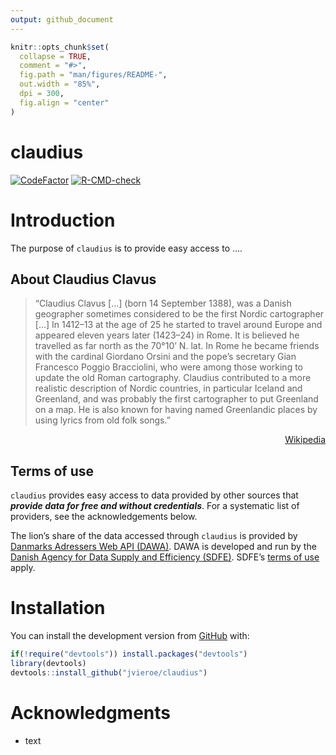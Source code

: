 ```yaml
---
output: github_document
---
```


<!-- README.md is generated from README.Rmd. Please edit that file -->

```r
knitr::opts_chunk$set(
  collapse = TRUE,
  comment = "#>",
  fig.path = "man/figures/README-",
  out.width = "85%",
  dpi = 300,
  fig.align = "center"
)
```

# claudius

<!-- badges: start -->
[![CodeFactor](https://www.codefactor.io/repository/github/jvieroe/claudius/badge)](https://www.codefactor.io/repository/github/jvieroe/claudius)
[![R-CMD-check](https://github.com/jvieroe/claudius/workflows/R-CMD-check/badge.svg)](https://github.com/jvieroe/claudius/actions)
<!-- badges: end -->

# Introduction

The purpose of `claudius` is to provide easy access to ....



## About Claudius Clavus

> "Claudius Clavus [...] (born 14 September 1388), was a Danish geographer sometimes considered to be the first Nordic cartographer [...] In 1412–13 at the age of 25 he started to travel around Europe and appeared eleven years later (1423–24) in Rome. It is believed he travelled as far north as the 70°10' N. lat. In Rome he became friends with the cardinal Giordano Orsini and the pope's secretary Gian Francesco Poggio Bracciolini, who were among those working to update the old Roman cartography. Claudius contributed to a more realistic description of Nordic countries, in particular Iceland and Greenland, and was probably the first cartographer to put Greenland on a map. He is also known for having named Greenlandic places by using lyrics from old folk songs." 

<div style="text-align: right"> [Wikipedia](https://en.wikipedia.org/wiki/Claudius_Clavus) </div>


## Terms of use
`claudius` provides easy access to data provided by other sources that ___provide data for free and without credentials___. For a systematic list of providers, see the acknowledgements below.

The lion's share of the data accessed through `claudius` is provided by [Danmarks Adressers Web API (DAWA)](https://dawadocs.dataforsyningen.dk/). DAWA is developed and run by the [Danish Agency for Data Supply and Efficiency (SDFE)](https://eng.sdfe.dk/). SDFE's [terms of use](https://download.kortforsyningen.dk/content/vilk%C3%A5r-og-betingelser) apply.




# Installation

You can install the development version from [GitHub](https://github.com/) with:

``` r
if(!require("devtools")) install.packages("devtools")
library(devtools)
devtools::install_github("jvieroe/claudius")
```



# Acknowledgments

* text


